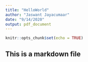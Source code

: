 ```yaml
---
title: "HelloWorld"
author: "Jaswant Jayacumaar"
date: "9/14/2020"
output: pdf_document
---
```


```r
knitr::opts_chunk$set(echo = TRUE)
```

## This is a markdown file